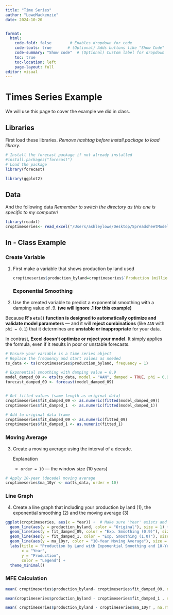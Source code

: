 ```yaml
---
title: "Time Series"
author: "LoweMackenzie"
date: 2024-10-20


format:
  html:
    code-fold: false        # Enables dropdown for code
    code-tools: true       # (Optional) Adds buttons like "Show Code"
    code-summary: "Show code"  # (Optional) Custom label for dropdown
    toc: true
    toc-location: left
    page-layout: full
editor: visual
---
```


## 

# Times Series Example

We will use this page to cover the example we did in class.

## Libraries

First load these libraries. *Remove hashtag before install.package to load library.*

```r
# Install the forecast package if not already installed
#install.packages("forecast")
# Load the package
library(forecast)

library(ggplot2)
```

## Data

And the following data *Remember to switch the directory as this one is specific to my computer!*

```r

library(readxl)
croptimeseries<- read_excel("/Users/ashleylowe/Desktop/SpreadsheetModeling429/2025/In-class/croptimeseries.xlsx")

```

## In - Class Example

### Create Variable

1.  First make a variable that shows production by land used

    ```r
    croptimeseries$production_byland=croptimeseries$`Production (million bushels)`/croptimeseries$`Planted area (million acres)`
    ```

    ### Exponential Smoothing

```{=html}
<!-- -->
```
2.  Use the created variable to predict a exponential smoothing with a damping value of .9. **(we will ignore .1 for this example)**

Because **R\'s `ets()` function is designed to automatically optimize and validate model parameters** --- and it will **reject combinations** (like `AAN` with `phi = 0.1`) that it determines are **unstable or inappropriate** for your data.

In contrast, **Excel doesn't optimize or reject your model**. It simply applies the formula, even if it results in poor or unstable forecasts.

```r

# Ensure your variable is a time series object
# Replace the frequency and start values as needed
ts_data <- ts(croptimeseries$production_byland, frequency = 1)

# Exponential smoothing with damping value = 0.9
model_damped_09 <- ets(ts_data, model = "AAN", damped = TRUE, phi = 0.9)
forecast_damped_09 <- forecast(model_damped_09)


# Get fitted values (same length as original data)
croptimeseries$fit_damped_09 <- as.numeric(fitted(model_damped_09))
croptimeseries$fit_damped_1  <- as.numeric(fitted(model_damped_1))

# Add to original data frame
croptimeseries$fit_damped_09 <- as.numeric(fitted_09)
croptimeseries$fit_damped_1 <- as.numeric(fitted_1)

```

### Moving Average

3.  Create a moving average using the interval of a decade.

    Explanation

    -   `order = 10` --- the window size (10 years)

```r

# Apply 10-year (decade) moving average
croptimeseries$ma_10yr <- ma(ts_data, order = 10)

```

### Line Graph

4.  Create a line graph that including your production by land (1), the exponential smoothing (2) and the moving average (3)

```r


ggplot(croptimeseries, aes(x = Year)) +  # Make sure 'Year' exists and is correct
  geom_line(aes(y = production_byland, color = "Original"), size = 1) +
  geom_line(aes(y = fit_damped_09, color = "Exp. Smoothing (0.9)"), size = 1, linetype = "dashed") +
  geom_line(aes(y = fit_damped_1, color = "Exp. Smoothing (1.0)"), size = 1, linetype = "dotted") +
  geom_line(aes(y = ma_10yr, color = "10-Year Moving Average"), size = 1, linetype = "dotdash") +
  labs(title = "Production by Land with Exponential Smoothing and 10-Year Moving Average",
       x = "Year",
       y = "Production",
       color = "Legend") +
  theme_minimal()
```

### MFE Calculation

```r

mean( croptimeseries$production_byland- croptimeseries$fit_damped_09, na.rm = TRUE)

mean(croptimeseries$production_byland - croptimeseries$fit_damped_1 , na.rm = TRUE)

mean( croptimeseries$production_byland - croptimeseries$ma_10yr , na.rm = TRUE)



```
